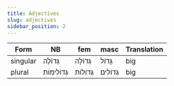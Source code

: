 ```yaml
---
title: Adjectives
slug: adjectives
sidebar_position: 2
---
```

|Form|NB|fem|masc|Translation|
|------|-----|--|---|-----------|
|singular| <HB> גְּדוֹלֶה </HB>| <HB> גְּדוֹלָה </HB> | <HB> גָּדוֹל </HB>|big|
|plural|<HB> גְּדוֹלִימוֹת </HB>| <HB> גְּדוֹלוֹת </HB> | <HB> גְּדוֹלִים </HB>|big|
